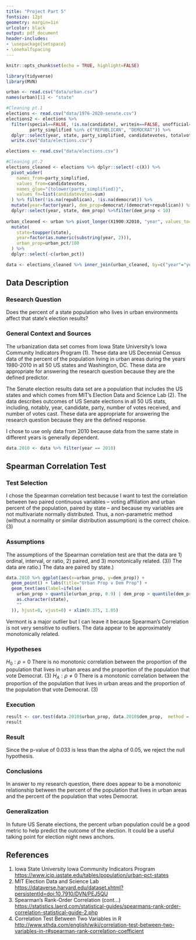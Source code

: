 ```yaml
---
title: "Project Part 5" 
fontsize: 12pt
geometry: margin=1in
urlcolor: black
output: pdf_document
header-includes:
- \usepackage{setspace}
- \onehalfspacing
---
```


```r
knitr::opts_chunk$set(echo = TRUE, highlight=FALSE)
```

```r
library(tidyverse)
library(MVN)
```

```r
urban <- read.csv("data/urban.csv")
names(urban)[1] <- "state"
```

```r
#Cleaning pt.1
elections <- read.csv("data/1976-2020-senate.csv")
elections2 <- elections %>%
  filter(special==FALSE, !is.na(candidate), writein==FALSE, unofficial==FALSE,
         party_simplified %in% c("REPUBLICAN", "DEMOCRAT")) %>%
  dplyr::select(year, state, party_simplified, candidatevotes, totalvotes) %>%
  write.csv("data/elections.csv")
```

```r
elections <- read.csv("data/elections.csv")
```

```r
#Cleaning pt.2
elections_cleaned <- elections %>% dplyr::select(-c(X)) %>%
  pivot_wider(
    names_from=party_simplified,
    values_from=candidatevotes,
    names_glue="{tolower(party_simplified)}",
    values_fn=list(candidatevotes=sum)
  ) %>% filter(!is.na(republican), !is.na(democrat)) %>%
  mutate(year=factor(year), dem_prop=democrat/(democrat+republican)) %>%
  dplyr::select(year, state, dem_prop) %>%filter(dem_prop < 10)
  
urban_cleaned <- urban %>% pivot_longer(X1900:X2010, "year", values_to="urban_pct") %>%
  mutate(
    state=toupper(state),
    year=factor(as.numeric(substring(year, 2))),
    urban_prop=urban_pct/100
  ) %>%
  dplyr::select(-c(urban_pct))

data <- elections_cleaned %>% inner_join(urban_cleaned, by=c("year"="year", "state"="state"))
```

## Data Description
### Research Question
Does the percent of a state population who lives in urban environments affect that state's election results?

### General Context and Sources
The urbanization data set comes from Iowa State University's Iowa Community Indicators Program (1). These data are US Decennial Census data of the percent of the population living in urban areas during the years 1980-2010 in all 50 US states and Washington, DC. These data are appropriate for answering the research question because they are the defined predictor.

The Senate election results data set are a population that includes the US states and which comes from MIT's Election Data and Science Lab (2). The data describes outcomes of US Senate elections in all 50 US stats, including, notably, year, candidate, party, number of votes received, and number of votes cast. These data are appropriate for answering the research question because they are the defined response.

I chose to use only data from 2010 because data from the same state in different years is generally dependent.

```r
data.2010 <- data %>% filter(year == 2010)
```

## Spearman Correlation Test
### Test Selection
I chose the Spearman correlation test because I want to test the correlation between two paired continuous variables -- voting affiliation and urban percent of the population, paired by state -- and because my variables are not multivariate normally distributed. Thus, a non-parametric method (without a normality or similar distribution assumption) is the correct choice. (3)

### Assumptions
The assumptions of the Spearman correlation test are that the data are 1) ordinal, interval, or ratio, 2) paired, and 3) monotonically related. (3)\newline
1) The data are ratio.\newline
2) The data are paired by state.\newline
3)
```r
data.2010 %>% ggplot(aes(x=urban_prop, y=dem_prop)) + 
  geom_point() + labs(title="Urban Prop v Dem Prop") +
  geom_text(aes(label=ifelse(
    urban_prop > quantile(urban_prop, 0.9) | dem_prop > quantile(dem_prop, 0.9),
    as.character(state),
    ""
  )), hjust=0, vjust=0) + xlim(0.375, 1.05)
```
\newline
Vermont is a major outlier but I can leave it because Spearman's Correlation is not very sensitive to outliers.\newline
The data appear to be approximately monotonically related.

### Hypotheses
$H_0: \rho = 0$ There is no monotonic correlation between the proportion of the population that lives in urban areas and the proportion of the population that vote Democrat. (3)\newline
$H_A: \rho \ne 0$ There is a monotonic correlation between the proportion of the population that lives in urban areas and the proportion of the population that vote Democrat. (3)

### Execution
```r
result <- cor.test(data.2010$urban_prop, data.2010$dem_prop,  method = "spearman") # (4)
result
```

### Result
Since the p-value of 0.033 is less than the alpha of 0.05, we reject the null hypothesis.

### Conclusions
In answer to my research question, there does appear to be a monotonic relationship between the percent of the population that lives in urban areas and the percent of the population that votes Democrat.

### Generalization
In future US Senate elections, the percent urban population could be a good metric to help predict the outcome of the election. It could be a useful talking point for election night news anchors.


\newpage
## References
1. Iowa State University Iowa Community Indicators Program <https://www.icip.iastate.edu/tables/population/urban-pct-states>
2. MIT Election Data and Science Lab <https://dataverse.harvard.edu/dataset.xhtml?persistentId=doi:10.7910/DVN/PEJ5QU>
3. Spearman's Rank-Order Correlation (cont...) <https://statistics.laerd.com/statistical-guides/spearmans-rank-order-correlation-statistical-guide-2.php>
4. Correlation Test Between Two Variables in R <http://www.sthda.com/english/wiki/correlation-test-between-two-variables-in-r#spearman-rank-correlation-coefficient>

